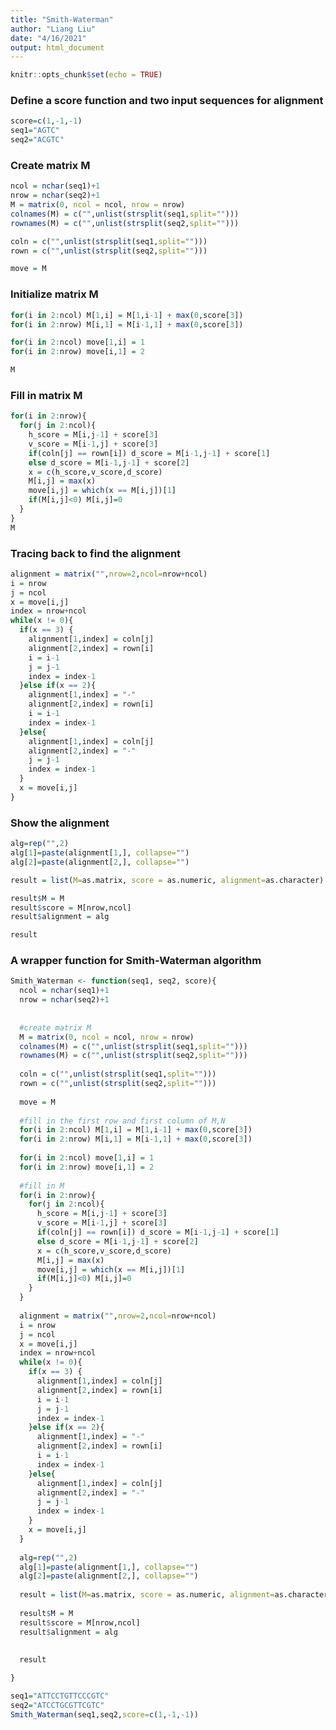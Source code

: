 ---
title: "Smith-Waterman"
author: "Liang Liu"
date: "4/16/2021"
output: html_document
---

```{r setup, include=FALSE}
knitr::opts_chunk$set(echo = TRUE)
```

### Define a score function and two input sequences for alignment


```{r}
score=c(1,-1,-1)
seq1="AGTC"
seq2="ACGTC"
```


### Create matrix M

```{r}
ncol = nchar(seq1)+1
nrow = nchar(seq2)+1
M = matrix(0, ncol = ncol, nrow = nrow)
colnames(M) = c("",unlist(strsplit(seq1,split="")))
rownames(M) = c("",unlist(strsplit(seq2,split="")))

coln = c("",unlist(strsplit(seq1,split="")))
rown = c("",unlist(strsplit(seq2,split="")))

move = M
```

### Initialize matrix M

```{r}

for(i in 2:ncol) M[1,i] = M[1,i-1] + max(0,score[3])
for(i in 2:nrow) M[i,1] = M[i-1,1] + max(0,score[3])

for(i in 2:ncol) move[1,i] = 1
for(i in 2:nrow) move[i,1] = 2

M
```

### Fill in matrix M

```{r}
for(i in 2:nrow){
  for(j in 2:ncol){
    h_score = M[i,j-1] + score[3]
    v_score = M[i-1,j] + score[3]
    if(coln[j] == rown[i]) d_score = M[i-1,j-1] + score[1]
    else d_score = M[i-1,j-1] + score[2]
    x = c(h_score,v_score,d_score)
    M[i,j] = max(x)
    move[i,j] = which(x == M[i,j])[1]
    if(M[i,j]<0) M[i,j]=0
  }
}
M
```

### Tracing back to find the alignment

```{r}
alignment = matrix("",nrow=2,ncol=nrow+ncol)
i = nrow
j = ncol
x = move[i,j]
index = nrow+ncol
while(x != 0){
  if(x == 3) {
    alignment[1,index] = coln[j]
    alignment[2,index] = rown[i]
    i = i-1
    j = j-1
    index = index-1
  }else if(x == 2){
    alignment[1,index] = "-"
    alignment[2,index] = rown[i]
    i = i-1
    index = index-1
  }else{
    alignment[1,index] = coln[j]
    alignment[2,index] = "-"
    j = j-1
    index = index-1
  }
  x = move[i,j]
}

```

### Show the alignment

```{r}
alg=rep("",2)
alg[1]=paste(alignment[1,], collapse="")
alg[2]=paste(alignment[2,], collapse="")

result = list(M=as.matrix, score = as.numeric, alignment=as.character)

result$M = M
result$score = M[nrow,ncol]
result$alignment = alg

result
```

### A wrapper function for Smith-Waterman algorithm

```{r}
Smith_Waterman <- function(seq1, seq2, score){
  ncol = nchar(seq1)+1
  nrow = nchar(seq2)+1
  
  
  #create matrix M
  M = matrix(0, ncol = ncol, nrow = nrow)
  colnames(M) = c("",unlist(strsplit(seq1,split="")))
  rownames(M) = c("",unlist(strsplit(seq2,split="")))
  
  coln = c("",unlist(strsplit(seq1,split="")))
  rown = c("",unlist(strsplit(seq2,split="")))
  
  move = M
  
  #fill in the first row and first column of M,N
  for(i in 2:ncol) M[1,i] = M[1,i-1] + max(0,score[3])
  for(i in 2:nrow) M[i,1] = M[i-1,1] + max(0,score[3])
  
  for(i in 2:ncol) move[1,i] = 1
  for(i in 2:nrow) move[i,1] = 2
  
  #fill in M
  for(i in 2:nrow){
    for(j in 2:ncol){
      h_score = M[i,j-1] + score[3]
      v_score = M[i-1,j] + score[3]
      if(coln[j] == rown[i]) d_score = M[i-1,j-1] + score[1]
      else d_score = M[i-1,j-1] + score[2]
      x = c(h_score,v_score,d_score)
      M[i,j] = max(x)
      move[i,j] = which(x == M[i,j])[1]
      if(M[i,j]<0) M[i,j]=0
    }
  }
  
  alignment = matrix("",nrow=2,ncol=nrow+ncol)
  i = nrow
  j = ncol
  x = move[i,j]
  index = nrow+ncol
  while(x != 0){
    if(x == 3) {
      alignment[1,index] = coln[j]
      alignment[2,index] = rown[i]
      i = i-1
      j = j-1
      index = index-1
    }else if(x == 2){
      alignment[1,index] = "-"
      alignment[2,index] = rown[i]
      i = i-1
      index = index-1
    }else{
      alignment[1,index] = coln[j]
      alignment[2,index] = "-"
      j = j-1
      index = index-1
    }
    x = move[i,j]
  }
  
  alg=rep("",2)
  alg[1]=paste(alignment[1,], collapse="")
  alg[2]=paste(alignment[2,], collapse="")
  
  result = list(M=as.matrix, score = as.numeric, alignment=as.character)
  
  result$M = M
  result$score = M[nrow,ncol]
  result$alignment = alg
  
  
  result

}

seq1="ATTCCTGTTCCCGTC"
seq2="ATCCTGCGTTCGTC"
Smith_Waterman(seq1,seq2,score=c(1,-1,-1))

```

